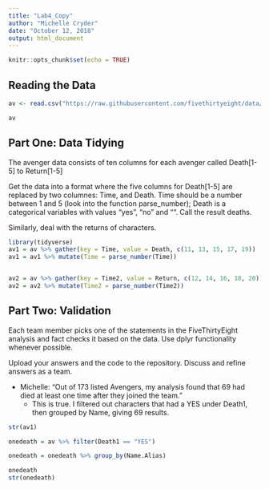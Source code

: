 ---
title: "Lab4_Copy"
author: "Michelle Cryder"
date: "October 12, 2018"
output: html_document
---

```{r setup, include=FALSE}
knitr::opts_chunk$set(echo = TRUE)
```

## Reading the Data

```{r}

av <- read.csv("https://raw.githubusercontent.com/fivethirtyeight/data/master/avengers/avengers.csv", stringsAsFactors = FALSE)

av
```

## Part One: Data Tidying

The avenger data consists of ten columns for each avenger called Death[1-5] to Return[1-5]

Get the data into a format where the five columns for Death[1-5] are replaced by two columnes: Time, and Death. Time should be a number between 1 and 5 (look into the function parse_number); Death is a categorical variables with values "yes", "no" and "". Call the result deaths.

Similarly, deal with the returns of characters.

```{r}
library(tidyverse)
av1 = av %>% gather(key = Time, value = Death, c(11, 13, 15, 17, 19))
av1 = av1 %>% mutate(Time = parse_number(Time))


av2 = av %>% gather(key = Time2, value = Return, c(12, 14, 16, 18, 20))
av2 = av2 %>% mutate(Time2 = parse_number(Time2))


```

## Part Two: Validation

Each team member picks one of the statements in the FiveThirtyEight analysis and fact checks it based on the data. Use dplyr functionality whenever possible.

Upload your answers and the code to the repository. Discuss and refine answers as a team.

  + Michelle: "Out of 173 listed Avengers, my analysis found that 69 had died at least one time after they joined the team."
      + This is true. I filtered out characters that had a YES under Death1, then grouped by Name, giving 69 results. 
  
```{r}

str(av1)

onedeath = av %>% filter(Death1 == "YES") 

onedeath = onedeath %>% group_by(Name.Alias)

onedeath
str(onedeath)

```



